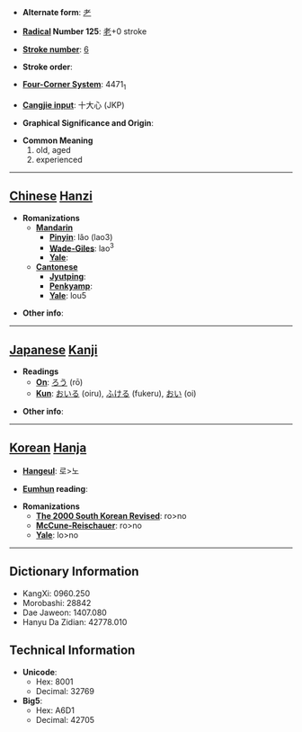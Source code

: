 * '''Alternate form''': [[耂]]

* '''[[Wiktionary:Chinese radical index| Radical]] Number 125''': [[Wiktionary:Chinese radical index 老|老]]+0 stroke

* '''[[Wiktionary:Chinese total strokes index|Stroke number]]''': [[Wiktionary:Chinese total strokes index 6|6]]

* '''Stroke order''': 

* '''[[Wiktionary:Chinese four corner index|Four-Corner System]]''': 4471<sub>1</sub>

* '''[[Wiktionary:Chinese Cangjie index|Cangjie input]]''': 十大心 (JKP)

* '''Graphical Significance and Origin''': 

* '''Common Meaning'''
*#old, aged
*# experienced


----

== [[Chinese]] [[Hanzi]] ==

* '''Romanizations'''
** '''[[Mandarin]]'''
*** '''[[Pinyin]]''': lǎo (lao3)
*** '''[[Wade-Giles]]''': lao<sup>3</sup>
*** '''[[Yale]]''': 
** '''[[Cantonese]]'''
*** '''[[Jyutping]]''':
*** '''[[Penkyamp]]''': 
*** '''[[Yale]]''': lou5

* '''Other info''': 

----

== [[Japanese]] [[Kanji]] ==

* '''Readings'''
** '''[[On]]''': [[ろう]] (rō)
** '''[[Kun]]''': [[おいる]] (oiru), [[ふける]] (fukeru), [[おい]] (oi)

* '''Other info''':  

----

== [[Korean]] [[Hanja]] ==

* '''[[Hangeul]]''': 로>노

* '''[[Eumhun]] reading''': 

* '''Romanizations'''
** '''[[The 2000 South Korean Revised Romanization|The 2000 South Korean Revised]]''': ro>no
** '''[[McCune-Reischauer]]''': ro>no
** '''[[Yale]]''': lo>no

----

== Dictionary Information ==

* KangXi: 0960.250
* Morobashi: 28842
* Dae Jaweon: 1407.080
* Hanyu Da Zidian: 42778.010

== Technical Information ==

* '''Unicode''':
** Hex: 8001
** Decimal: 32769
* '''Big5''':
** Hex: A6D1
** Decimal: 42705